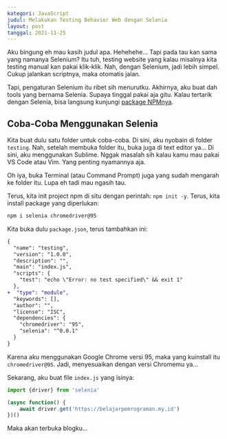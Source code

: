 ```yaml
---
kategori: JavaScript
judul: Melakukan Testing Behavior Web dengan Selenia
layout: post
tanggal: 2021-11-25
---
```


Aku bingung eh mau kasih judul apa. Hehehehe... Tapi pada tau kan sama yang namanya Selenium? Itu tuh, testing website yang kalau misalnya kita testing manual kan pakai klik-klik. Nah, dengan Selenium, jadi lebih simpel. Cukup jalankan scriptnya, maka otomatis jalan.

Tapi, pengaturan Selenium itu ribet sih menurutku. Akhirnya, aku buat dah tools yang bernama Selenia. Supaya tinggal pakai aja gitu. Kalau tertarik dengan Selenia, bisa langsung kunjungi [package NPMnya](https://npm.im/selenia).

## Coba-Coba Menggunakan Selenia

Kita buat dulu satu folder untuk coba-coba. Di sini, aku nyobain di folder `testing`. Nah, setelah membuka folder itu, buka juga di text editor ya... Di sini, aku menggunakan Sublime. Nggak masalah sih kalau kamu mau pakai VS Code atau Vim. Yang penting nyamannya aja.

Oh iya, buka Terminal (atau Command Prompt) juga yang sudah mengarah ke folder itu. Lupa eh tadi mau ngasih tau.

Terus, kita init project npm di situ dengan perintah: `npm init -y`. Terus, kita install package yang diperlukan:

```bash
npm i selenia chromedriver@95
```

Kita buka dulu `package.json`, terus tambahkan ini:

```diff
{
  "name": "testing",
  "version": "1.0.0",
  "description": "",
  "main": "index.js",
  "scripts": {
    "test": "echo \"Error: no test specified\" && exit 1"
  },
+  "type": "module",
  "keywords": [],
  "author": "",
  "license": "ISC",
  "dependencies": {
    "chromedriver": "95",
    "selenia": "^0.0.1"
  }
}

```

Karena aku menggunakan Google Chrome versi 95, maka yang kuinstall itu `chromedriver@95`. Jadi, menyesuaikan dengan versi Chromemu ya...

Sekarang, aku buat file `index.js` yang isinya:

```javascript
import {driver} from 'selenia'

(async function() {
	await driver.get('https://belajarpemrograman.my.id')
})()
```

Maka akan terbuka blogku...